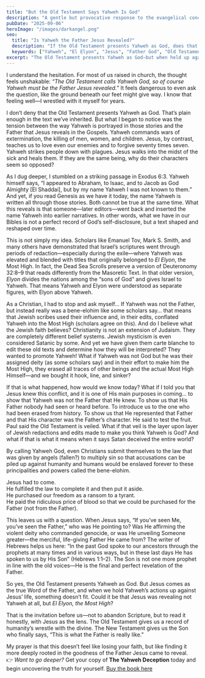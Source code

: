 ```yaml
---
title: "But the Old Testament Says Yahweh Is God"
description: "A gentle but provocative response to the evangelical concern that Yahweh must be the Father Jesus revealed."
pubDate: "2025-09-06"
heroImage: "/images/darkangel.png"
seo: 
  title: "Is Yahweh the Father Jesus Revealed?"
  description: "If the Old Testament presents Yahweh as God, does that automatically mean Yahweh is the Father Jesus revealed? This post explores the tension between Yahweh’s actions and the Father Jesus revealed."
  keywords: ["Yahweh", "El Elyon", "Jesus", "Father God", "Old Testament", "Evangelical Objections"]
excerpt: "The Old Testament presents Yahweh as God—but when held up against the life of Jesus, something doesn’t fit. Could Jesus have been revealing not Yahweh, but El Elyon, the Most High?"
---
```


I understand the hesitation. For most of us raised in church, the thought feels unshakable: *“The Old Testament calls Yahweh God, so of course Yahweh must be the Father Jesus revealed.”* It feels dangerous to even ask the question, like the ground beneath our feet might give way. I know that feeling well—I wrestled with it myself for years.  

I don’t deny that the Old Testament presents Yahweh as God. That’s plain enough in the text we’ve inherited. But what I began to notice was the tension between the way Yahweh is portrayed in those stories and the Father that Jesus reveals in the Gospels. Yahweh commands wars of extermination, the killing of men, women, and children. Jesus, by contrast, teaches us to love even our enemies and to forgive seventy times seven. Yahweh strikes people down with plagues. Jesus walks into the midst of the sick and heals them. If they are the same being, why do their characters seem so opposed?  

As I dug deeper, I stumbled on a striking passage in Exodus 6:3. Yahweh himself says, “I appeared to Abraham, to Isaac, and to Jacob as God Almighty [El Shaddai], but by my name Yahweh I was not known to them.” And yet, if you read Genesis as we have it today, the name Yahweh is written all through those stories. Both cannot be true at the same time. What this reveals is that someone—later editors—went back and inserted the name Yahweh into earlier narratives. In other words, what we have in our Bibles is not a perfect record of God’s self-disclosure, but a text shaped and reshaped over time.  

This is not simply my idea. Scholars like Emanuel Tov, Mark S. Smith, and many others have demonstrated that Israel’s scriptures went through periods of redaction—especially during the exile—where Yahweh was elevated and blended with titles that originally belonged to *El Elyon*, the Most High. In fact, the Dead Sea Scrolls preserve a version of Deuteronomy 32:8–9 that reads differently from the Masoretic Text. In that older version, *Elyon* divides the nations among the “sons of God” and gives Israel to Yahweh. That means Yahweh and Elyon were understood as separate figures, with Elyon above Yahweh.  

As a Christian, I had to stop and ask myself… If Yahweh was not the Father, but instead really was a bene-elohim like some scholars say… that means that Jewish scribes used their influence and, in their edits, conflated Yahweh into the Most High (scholars agree on this). And do I believe what the Jewish faith believes? Christianity is not an extension of Judaism. They are completely different belief systems. Jewish mysticism is even considered Satanic by some. And yet we have given them carte blanche to edit these old texts and determine how they will be interpreted? They wanted to promote Yahweh! What if Yahweh was not God but he was their assigned deity (as some scholars say) and in their effort to make him the Most High, they erased all traces of other beings and the actual Most High Himself—and we bought it hook, line, and sinker?  

If that is what happened, how would we know today? What if I told you that Jesus knew this conflict, and it is one of His main purposes in coming… to show that Yahweh was not the Father that He knew. To show us that His Father nobody had seen or heard before. To introduce us to the one who had been erased from history. To show us that He represented that Father and that His character was the Father’s character. He said to test the fruit. Paul said the Old Testament is veiled. What if that veil is the layer upon layer of Jewish redactions and edits made to make you think Yahweh is God? And what if that is what it means when it says Satan deceived the entire world?  

By calling Yahweh God, even Christians submit themselves to the law that was given by angels (fallen?) to multiply sin so that accusations can be piled up against humanity and humans would be enslaved forever to these principalities and powers called the bene-elohim.  

Jesus had to come.  
He fulfilled the law to complete it and then put it aside.  
He purchased our freedom as a ransom to a tyrant.  
He paid the ridiculous price of blood so that we could be purchased for the Father (not from the Father).  

This leaves us with a question. When Jesus says, “If you’ve seen Me, you’ve seen the Father,” who was He pointing to? Was He affirming the violent deity who commanded genocide, or was He unveiling Someone greater—the merciful, life-giving Father He came from? The writer of Hebrews helps us here: “In the past God spoke to our ancestors through the prophets at many times and in various ways, but in these last days He has spoken to us by His Son” (Hebrews 1:1–2). The Son is not one more prophet in line with the old voices—He is the final and perfect revelation of the Father.  

So yes, the Old Testament presents Yahweh as God. But Jesus comes as the true Word of the Father, and when we hold Yahweh’s actions up against Jesus’ life, something doesn’t fit. Could it be that Jesus was revealing not Yahweh at all, but *El Elyon, the Most High*?  

That is the invitation before us—not to abandon Scripture, but to read it honestly, with Jesus as the lens. The Old Testament gives us a record of humanity’s wrestle with the divine. The New Testament gives us the Son who finally says, “This is what the Father is really like.”  

My prayer is that this doesn’t feel like losing your faith, but like finding it more deeply rooted in the goodness of the Father Jesus came to reveal.  
👉 *Want to go deeper?* Get your copy of **The Yahweh Deception** today and begin uncovering the truth for yourself. [Buy the book here](#)
